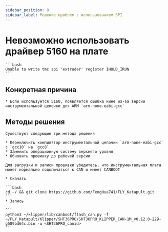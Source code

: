 ```yaml
---
sidebar_position: 8
sidebar_label: Решение проблем с использованием SPI
---
```


# Невозможно использовать драйвер 5160 на плате

    ```bash
    Unable to write tmc spi 'extruder' register IHOLD_IRUN
    ```

## Конкретная причина

    * Если используется 5160, появляется ошибка ниже из-за версии инструментальной цепочки для ARM `arm-none-eabi-gcc`

## Методы решения
    Существуют следующие три метода решения

    * Переключить компилятор инструментальной цепочки `arm-none-eabi-gcc` с `gcc10` на `gcc8`
    * Заменить операционную систему верхнего уровня
    * Обновить прошивку до рабочей версии

    Для загрузки и записи прошивки убедитесь, что инструментальная плата может нормально подключаться к CAN и имеет CANBOOT

    * Скачать

    ```bash
    cd ~/ && git clone https://github.com/FengHua741/FLY_Katapult.git
    ```
    * Запись

    ```
    python3 ~/klipper/lib/canboot/flash_can.py -f ~/FLY_Katapult/Klipper/SHT36PRO/SHT36PRO_KLIPPER_CAN-1M_v0.12.0-229-g589bd64c.bin -u <SHT36PRO_canid>
    ```
